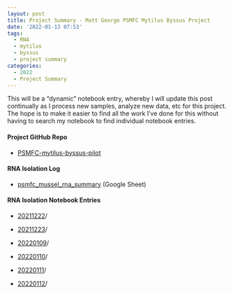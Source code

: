 ```yaml
---
layout: post
title: Project Summary - Matt George PSMFC Mytilus Byssus Project
date: '2022-01-13 07:53'
tags: 
  - RNA
  - mytilus
  - byssus
  - project summary
categories: 
  - 2022
  - Project Summary
---
```

This will be a “dynamic” notebook entry, whereby I will update this post continually as I process new samples, analyze new data, etc for this project. The hope is to make it easier to find all the work I've done for this without having to search my notebook to find individual notebook entries.

#### Project GitHub Repo

- [PSMFC-mytilus-byssus-pilot](https://github.com/mattgeorgephd/PSMFC-mytilus-byssus-pilot)


#### RNA Isolation Log

- [psmfc_mussel_rna_summary](https://docs.google.com/spreadsheets/d/1HizNOIfhSjppHDQrWLGiJhuDZKO8c-qm9JAz0Z5QIIQ/edit?usp=sharing) (Google Sheet)


#### RNA Isolation Notebook Entries

- [20211222](https://robertslab.github.io/sams-notebook/posts/2021/2021-12-22-RNA-Isolation-M.trossulus-Foot-and-Phenol-Gland/)/

- [20211223](https://robertslab.github.io/sams-notebook/posts/2021/2021-12-23-RNA-Isolation-M.trossulus-Phenol-Gland-and-Gill/)/

- [20220109](https://robertslab.github.io/sams-notebook/posts/2022/2022-01-09-RNA-Isolation-M.trossulus-Gill-and-Phenol-Gland/)/

- [20220110](https://robertslab.github.io/sams-notebook/posts/2022/2022-01-10-RNA-Isolation-M.trossulus-Gill-and-Phenol-Gland/)/

- [20220111](https://robertslab.github.io/sams-notebook/posts/2022/2022-01-11-RNA-Isolation-M.trossulus-Gill-and-Phenol-Gland/)/

- [20220112](https://robertslab.github.io/sams-notebook/posts/2022/2022-01-12-RNA-Isolation-M.trossulus-Gill/)/

